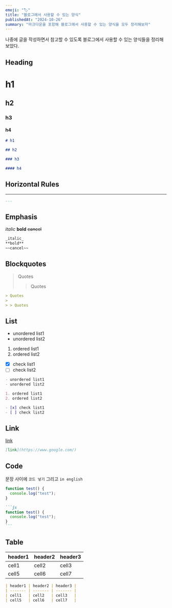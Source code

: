 ```yaml
---
emoji: "🏷️"
title: "블로그에서 사용할 수 있는 양식"
publishedAt: "2024-10-26"
summary: "마크다운을 포함해 블로그에서 사용할 수 있는 양식을 모두 정리해보자"
---
```


나중에 글을 작성하면서 참고할 수 있도록 블로그에서 사용할 수 있는 양식들을 정리해보았다.

## Heading

# h1

## h2

### h3

#### h4

```markdown
# h1

## h2

### h3

#### h4
```

## Horizontal Rules

---

```markdown
---
```

## Emphasis

_italic_
**bold**
~~cancel~~

```markdown
_italic_
**bold**
~~cancel~~
```

## Blockquotes

> Quotes
>
> > Quotes

```markdown
> Quotes
>
> > Quotes
```

## List

- unordered list1
- unordered list2

1. ordered list1
2. ordered list2

- [x] check list1
- [ ] check list2

```markdown
- unordered list1
- unordered list2

1. ordered list1
2. ordered list2

- [x] check list1
- [ ] check list2
```

## Link

[link](https://www.google.com/)

```markdown
[link](https://www.google.com/)
```

## Code

문장 사이에 `코드 넣기` 그리고 `in english`

```js
function test() {
  console.log("test");
}
```

````markdown
```js
function test() {
  console.log("test");
}
```
````

## Table

| header1 | header2 | header3 |
| ------- | ------- | ------- |
| cell1   | cell2   | cell3   |
| cell5   | cell6   | cell7   |

```markdown
| header1 | header2 | header3 |
| ------- | ------- | ------- |
| cell1   | cell2   | cell3   |
| cell5   | cell6   | cell7   |
```
